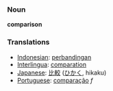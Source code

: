 === Noun ===
'''comparison'''

=== Translations ===
*[[Indonesian]]: [[banding|perbandingan]]
*[[Interlingua]]: [[comparation]]
*[[Japanese]]: [[比較]] ([[ひかく]], hikaku)
*[[Portuguese]]: [[comparação]] ''f''